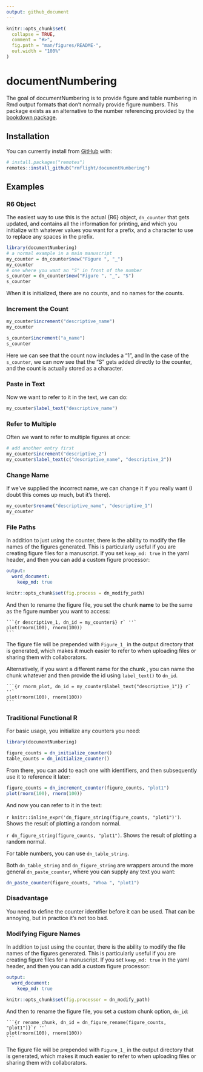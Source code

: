 ```yaml
---
output: github_document
---
```


<!-- README.md is generated from README.Rmd. Please edit that file -->

```r
knitr::opts_chunk$set(
  collapse = TRUE,
  comment = "#>",
  fig.path = "man/figures/README-",
  out.width = "100%"
)
```

# documentNumbering

<!-- badges: start -->
<!-- badges: end -->

The goal of documentNumbering is to provide figure and table numbering in Rmd output formats that don't normally provide figure numbers.
This package exists as an alternative to the number referencing provided by the [bookdown package](https://bookdown.org/yihui/rmarkdown-cookbook/figure-number.html).

## Installation

You can currently install from [GitHub](https://github.com/) with:

``` r
# install.packages("remotes")
remotes::install_github("rmflight/documentNumbering")
```

## Examples

### R6 Object

The easiest way to use this is the actual {R6} object, `dn_counter` that gets updated, and contains all the information for printing, and which you initialize with whatever values you want for a prefix, and a character to use to replace any spaces in the prefix.

```r
library(documentNumbering)
# a normal example in a main manuscript
my_counter = dn_counter$new("Figure ", "_")
my_counter
# one where you want an "S" in front of the number
s_counter = dn_counter$new("Figure ", "_", "S")
s_counter
```

When it is initialized, there are no counts, and no names for the counts.


### Increment the Count

```r
my_counter$increment("descriptive_name")
my_counter

s_counter$increment("a_name")
s_counter
```

Here we can see that the count now includes a "1", and 
In the case of the `s_counter`, we can now see that the "S" gets added directly to the counter, and the count is actually stored as a character.

### Paste in Text

Now we want to refer to it in the text, we can do:

```r
my_counter$label_text("descriptive_name")
```

### Refer to Multiple

Often we want to refer to multiple figures at once:

```r
# add another entry first
my_counter$increment("descriptive_2")
my_counter$label_text(c("descriptive_name", "descriptive_2"))
```

### Change Name

If we've supplied the incorrect name, we can change it if you really want (I doubt this comes up much, but it's there).

```r
my_counter$rename("descriptive_name", "descriptive_1")
my_counter
```

### File Paths

In addition to just using the counter, there is the ability to modify the file names of the figures generated.
This is particularly useful if you are creating figure files for a manuscript.
If you set `keep_md: true` in the yaml header, and then you can add a custom figure processor:

```yaml
output:
  word_document:
    keep_md: true
```

```r
knitr::opts_chunk$set(fig.process = dn_modify_path)
```

And then to rename the figure file, you set the chunk **name** to be the same as the figure number you want to access:

````
```{r descriptive_1, dn_id = my_counter$} r` ''`
plot(rnorm(100), rnorm(100))
```
````

The figure file will be prepended with `Figure_1_` in the output directory that is generated, which makes it much easier to refer to when uploading files or sharing them with collaborators.

Alternatively, if you want a different name for the chunk , you can name the chunk whatever and then provide the id using `label_text()` to `dn_id`.

````
```{r rnorm_plot, dn_id = my_counter$label_text("descriptive_1")} r` ''`
plot(rnorm(100), rnorm(100))
```
````

### Traditional Functional R


For basic usage, you initialize any counters you need:

```r
library(documentNumbering)

figure_counts = dn_initialize_counter()
table_counts = dn_initialize_counter()
```

From there, you can add to each one with identifiers, and then subsequently use it to reference it later:

```r
figure_counts = dn_increment_counter(figure_counts, "plot1")
plot(rnorm(100), rnorm(100))
```

And now you can refer to it in the text:

`r knitr::inline_expr('dn_figure_string(figure_counts, "plot1")')`. Shows the result of plotting a random normal.


`r dn_figure_string(figure_counts, "plot1")`. Shows the result of plotting a random normal.

For table numbers, you can use `dn_table_string`. 

Both `dn_table_string` and `dn_figure_string` are wrappers around the more general `dn_paste_counter`, where you can supply any text you want:

```r
dn_paste_counter(figure_counts, "Whoa ", "plot1")
```

### Disadvantage

You need to define the counter identifier before it can be used.
That can be annoying, but in practice it's not too bad.

### Modifying Figure Names

In addition to just using the counter, there is the ability to modify the file names of the figures generated.
This is particularly useful if you are creating figure files for a manuscript.
If you set `keep_md: true` in the yaml header, and then you can add a custom figure processor:

```yaml
output:
  word_document:
    keep_md: true
```

```r
knitr::opts_chunk$set(fig.processor = dn_modify_path)
```

And then to rename the figure file, you set a custom chunk option, `dn_id`:

````
```{r rename_chunk, dn_id = dn_figure_rename(figure_counts, "plot1")}`r ''`
plot(rnorm(100), rnorm(100))
```
````

The figure file will be prepended with `Figure_1_` in the output directory that is generated, which makes it much easier to refer to when uploading files or sharing them with collaborators.


